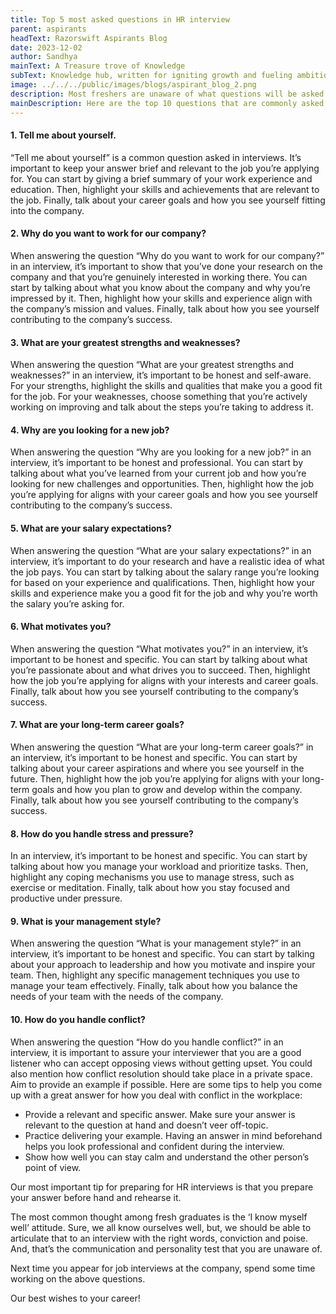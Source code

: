 ```yaml
---
title: Top 5 most asked questions in HR interview
parent: aspirants
headText: Razorswift Aspirants Blog
date: 2023-12-02
author: Sandhya
mainText: A Treasure trove of Knowledge
subText: Knowledge hub, written for igniting growth and fueling ambitions
image: ../../../public/images/blogs/aspirant_blog_2.png
description: Most freshers are unaware of what questions will be asked in the HR round. The purpose of an HR interview is to get to know the applicants better and assess their communication skills. The interviewer wants to understand your personality, qualifications, and skills. Interviews are designed and structured so the interviewer can gain insights into how you think and respond in different situations. You’ll likely face a variety of questions
mainDescription: Here are the top 10 questions that are commonly asked in HR interviews and also details on what you should cover in your answer.
---
```


#### 1. Tell me about yourself.

“Tell me about yourself” is a common question asked in interviews. It’s important to keep your answer brief and relevant to the job you’re applying for. You can start by giving a brief summary of your work experience and education. Then, highlight your skills and achievements that are relevant to the job. Finally, talk about your career goals and how you see yourself fitting into the company.

#### 2. Why do you want to work for our company?

When answering the question “Why do you want to work for our company?” in an interview, it’s important to show that you’ve done your research on the company and that you’re genuinely interested in working there. You can start by talking about what you know about the company and why you’re impressed by it. Then, highlight how your skills and experience align with the company’s mission and values. Finally, talk about how you see yourself contributing to the company’s success.

#### 3. What are your greatest strengths and weaknesses?

When answering the question “What are your greatest strengths and weaknesses?” in an interview, it’s important to be honest and self-aware. For your strengths, highlight the skills and qualities that make you a good fit for the job. For your weaknesses, choose something that you’re actively working on improving and talk about the steps you’re taking to address it.

#### 4. Why are you looking for a new job?

When answering the question “Why are you looking for a new job?” in an interview, it’s important to be honest and professional. You can start by talking about what you’ve learned from your current job and how you’re looking for new challenges and opportunities. Then, highlight how the job you’re applying for aligns with your career goals and how you see yourself contributing to the company’s success.

#### 5. What are your salary expectations?

When answering the question “What are your salary expectations?” in an interview, it’s important to do your research and have a realistic idea of what the job pays. You can start by talking about the salary range you’re looking for based on your experience and qualifications. Then, highlight how your skills and experience make you a good fit for the job and why you’re worth the salary you’re asking for.

#### 6. What motivates you?

When answering the question “What motivates you?” in an interview, it’s important to be honest and specific. You can start by talking about what you’re passionate about and what drives you to succeed. Then, highlight how the job you’re applying for aligns with your interests and career goals. Finally, talk about how you see yourself contributing to the company’s success.

#### 7. What are your long-term career goals?

When answering the question “What are your long-term career goals?” in an interview, it’s important to be honest and specific. You can start by talking about your career aspirations and where you see yourself in the future. Then, highlight how the job you’re applying for aligns with your long-term goals and how you plan to grow and develop within the company. Finally, talk about how you see yourself contributing to the company’s success.

#### 8. How do you handle stress and pressure?

In an interview, it’s important to be honest and specific. You can start by talking about how you manage your workload and prioritize tasks. Then, highlight any coping mechanisms you use to manage stress, such as exercise or meditation. Finally, talk about how you stay focused and productive under pressure.

#### 9. What is your management style?

When answering the question “What is your management style?” in an interview, it’s important to be honest and specific. You can start by talking about your approach to leadership and how you motivate and inspire your team. Then, highlight any specific management techniques you use to manage your team effectively. Finally, talk about how you balance the needs of your team with the needs of the company.

#### 10. How do you handle conflict?

When answering the question “How do you handle conflict?” in an interview, it is important to assure your interviewer that you are a good listener who can accept opposing views without getting upset. You could also mention how conflict resolution should take place in a private space. Aim to provide an example if possible. Here are some tips to help you come up with a great answer for how you deal with conflict in the workplace:

- Provide a relevant and specific answer. Make sure your answer is relevant to the question at hand and doesn’t veer off-topic.
- Practice delivering your example. Having an answer in mind beforehand helps you look professional and confident during the interview.
- Show how well you can stay calm and understand the other person’s point of view.

Our most important tip for preparing for HR interviews is that you prepare your answer before hand and rehearse it.

The most common thought among fresh graduates is the ‘I know myself well’ attitude. Sure, we all know ourselves well, but, we should be able to articulate that to an interview with the right words, conviction and poise. And, that’s the communication and personality test that you are unaware of.

Next time you appear for job interviews at the company, spend some time working on the above questions.

Our best wishes to your career!
